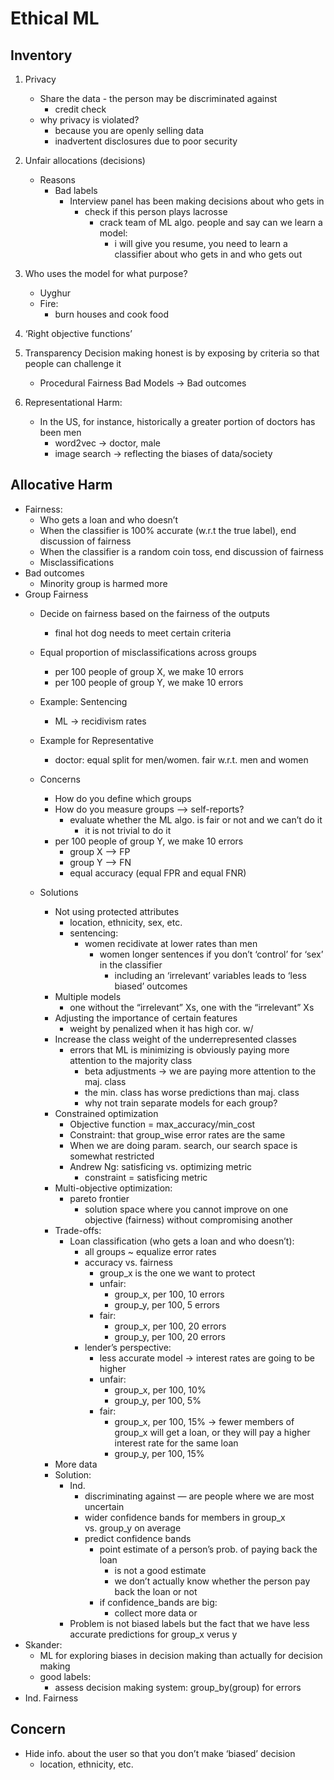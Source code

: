 # Ethical ML

## Inventory

1. Privacy
    - Share the data - the person may be discriminated against
        + credit check
    - why privacy is violated?
        + because you are openly selling data
        + inadvertent disclosures due to poor security

2. Unfair allocations (decisions)
    - Reasons
        + Bad labels
            * Interview panel has been making decisions about who gets in
                - check if this person plays lacrosse
                    + crack team of ML algo. people and say can we learn a model:
                        + i will give you resume, you need to learn a classifier about who gets in and who gets out

3. Who uses the model for what purpose?
    - Uyghur
    - Fire:
        - burn houses and cook food  

4. 'Right objective functions'

5. Transparency Decision making honest is by exposing by criteria so that people can challenge it
    - Procedural Fairness Bad Models -> Bad outcomes

6. Representational Harm:
    - In the US, for instance, historically a greater portion of doctors has been men
        + word2vec -> doctor, male
        + image search -> reflecting the biases of data/society

## Allocative Harm

* Fairness:
    - Who gets a loan and who doesn't
    - When the classifier is 100% accurate (w.r.t the true label), end discussion of fairness
    - When the classifier is a random coin toss, end discussion of fairness
    - Misclassifications

* Bad outcomes
    - Minority group is harmed more

* Group Fairness
    - Decide on fairness based on the fairness of the outputs
        + final hot dog needs to meet certain criteria
    - Equal proportion of misclassifications across groups
        - per 100 people of group X, we make 10 errors
        - per 100 people of group Y, we make 10 errors
    - Example: Sentencing
        + ML -> recidivism rates
    - Example for Representative 
        + doctor: equal split for men/women. fair w.r.t. men and women
    
    - Concerns
        + How do you define which groups
        + How do you measure groups --> self-reports?
            * evaluate whether the ML algo. is fair or not and we can't do it
                - it is not trivial to do it
        + per 100 people of group Y, we make 10 errors
            * group X ---> FP
            * group Y ---> FN
            * equal accuracy (equal FPR and equal FNR)

    - Solutions
        
        * Not using protected attributes
            * location, ethnicity, sex, etc.
            * sentencing:
                - women recidivate at lower rates than men
                    + women longer sentences if you don't 'control' for 'sex' in the classifier
                        * including an 'irrelevant' variables leads to 'less biased' outcomes
         * Multiple models
            - one without the "irrelevant" Xs, one with the "irrelevant" Xs 

         * Adjusting the importance of certain features
            - weight by penalized when it has high cor. w/ 

         * Increase the class weight of the underrepresented classes
             - errors that ML is minimizing is obviously paying more attention to the majority class
                 + beta adjustments -> we are paying more attention to the maj. class
                 + the min. class has worse predictions than maj. class
                 + why not train separate models for each group?
            
         * Constrained optimization
            * Objective function = max_accuracy/min_cost
            * Constraint: that group_wise error rates are the same
            * When we are doing param. search, our search space is somewhat restricted
            * Andrew Ng: satisficing vs. optimizing metric
                - constraint = satisficing metric

        * Multi-objective optimization:
            - pareto frontier
                + solution space where you cannot improve on one objective (fairness) without compromising another
        
        * Trade-offs:
            * Loan classification (who gets a loan and who doesn't):
                - all groups ~ equalize error rates
                - accuracy vs. fairness
                    -  group_x is the one we want to protect
                    -  unfair:
                        - group_x, per 100, 10 errors
                        - group_y, per 100, 5 errors
                    - fair:
                        - group_x, per 100, 20 errors
                        - group_y, per 100, 20 errors
                - lender's perspective:
                    - less accurate model -> interest rates are going to be higher
                    -  unfair:
                        - group_x, per 100, 10%
                        - group_y, per 100, 5%
                    - fair:
                        - group_x, per 100, 15% -> fewer members of group_x will get a loan, or they will pay a higher interest rate for the same loan
                        - group_y, per 100, 15%
        
        * More data
        * Solution:
            - Ind.
                + discriminating against --- are people where we are most uncertain
                + wider confidence bands for members in group_x vs. group_y on average
                + predict confidence bands
                    * point estimate of a person's prob. of paying back the loan
                        - is not a good estimate
                        - we don't actually know whether the person pay back the loan or not
                    * if confidence_bands are big:
                        - collect more data or 
            - Problem is not biased labels but the fact that we have less accurate predictions for group_x verus y 

* Skander:
    - ML for exploring biases in decision making than actually for decision making
    - good labels:
        + assess decision making system: group_by(group) for errors

* Ind. Fairness

## Concern

* Hide info. about the user so that you don't make 'biased' decision
    - location, ethnicity, etc.
